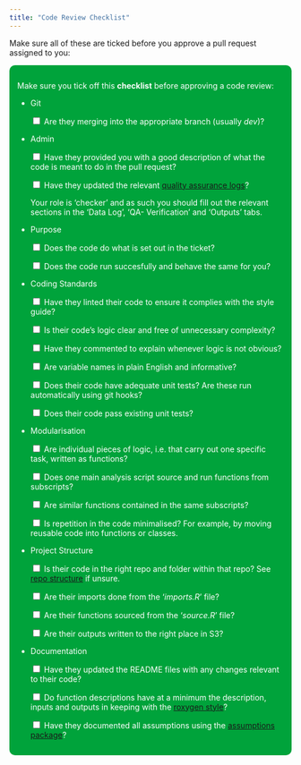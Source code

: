 ```yaml
---
title: "Code Review Checklist"
---
```


Make sure all of these are ticked before you approve a pull request assigned to you:

<div style="background-color: #00a33b;
            color: white;
            padding: 1em;
            border-radius: 10px;">

Make sure you tick off this **checklist** before approving a code review:
    
-   Git
    
    <input type="checkbox"> Are they merging into the appropriate branch (usually *dev*)? 
    
-   Admin

    <input type="checkbox"> Have they provided you with a good description of what the code is meant to do in the pull request?

    <input type="checkbox"> Have they updated the relevant [quality assurance logs](https://defra.sharepoint.com/teams/Team1478/Extended%20Producer%20Responsibility%20for%20Packaging/Forms/AllItems.aspx?csf=1&web=1&e=77PIAm&xsdata=MDV8MDF8fGVmMDUxZTI0M2UzMDQyMGQxYjdkMDhkYmNlZjdmNmVhfDc3MGEyNDUwMDIyNzRjNjI5MGM3NGUzODUzN2YxMTAyfDB8MHw2MzgzMzEzMzY1OTc4Mzg3MTd8VW5rbm93bnxWR1ZoYlhOVFpXTjFjbWwwZVZObGNuWnBZMlY4ZXlKV0lqb2lNQzR3TGpBd01EQWlMQ0pRSWpvaVYybHVNeklpTENKQlRpSTZJazkwYUdWeUlpd2lWMVFpT2pFeGZRPT18MXxMMk5vWVhSekx6RTVPakZoTVdRd056STNZelExTXpSaU5UVmhOVEJsWlRNNVpHSTFOVGc1WWpneFFIUm9jbVZoWkM1Mk1pOXRaWE56WVdkbGN5OHhOamszTlRNMk9EVTVORGsxfDA0YjRiYjU2MzdhMzRjYjUxYjdkMDhkYmNlZjdmNmVhfGNmYzQ5YjQ2MGE1ODQzZDc5YzdkYmVlY2QxYjBhYzY4&sdata=YVFjcG55cWNSNnk1cmlDSk9xNzhNNURzd0tCRnhZNzJKZUFSbG52OVZMTT0%3D&ovuser=770a2450%2D0227%2D4c62%2D90c7%2D4e38537f1102%2CJacob%2EBillingham%40defra%2Egov%2Euk&OR=Teams%2DHL&CT=1697538108978&clickparams=eyJBcHBOYW1lIjoiVGVhbXMtRGVza3RvcCIsIkFwcFZlcnNpb24iOiIyNy8yMzA5MDExMjI3OCIsIkhhc0ZlZGVyYXRlZFVzZXIiOmZhbHNlfQ%3D%3D&cid=22c09b0c%2D5d1a%2D4bfc%2D9011%2D4b821c8b4eb1&FolderCTID=0x0120009DD0451A50BCD14598E383179B1663D1&id=%2Fteams%2FTeam1478%2FExtended%20Producer%20Responsibility%20for%20Packaging%2F15%20Fees%20and%20Payments%20Calculator%20%28FPC%29%2F18%20Module%20B1%20%2D%20LA%20FNCs%2F04%20Bottom%2Dup%20Modelling%2FQA%20Logs&viewid=ec0dda87%2Dc649%2D45d1%2Da9f9%2D150ad0e349b4)?
        
    Your role is 'checker' and as such you should fill out the relevant sections in the 'Data Log', 'QA- Verification' and 'Outputs' tabs.

-   Purpose
    
    <input type="checkbox"> Does the code do what is set out in the ticket?
    
    <input type="checkbox"> Does the code run succesfully and behave the same for you?
    
-   Coding Standards

    <input type="checkbox"> Have they linted their code to ensure it complies with the style guide?

    <input type="checkbox"> Is their code's logic clear and free of unnecessary complexity?

    <input type="checkbox"> Have they commented to explain whenever logic is not obvious?
    
    <input type="checkbox"> Are variable names in plain English and informative?
    
    <input type="checkbox"> Does their code have adequate unit tests? Are these run automatically using git hooks?
    
    <input type="checkbox"> Does their code pass existing unit tests?
    
-   Modularisation

    <input type="checkbox"> Are individual pieces of logic, i.e. that carry out one specific task, written as functions?
    
    <input type="checkbox"> Does one main analysis script source and run functions from subscripts? 
    
    <input type="checkbox"> Are similar functions contained in the same subscripts?
    
    <input type="checkbox"> Is repetition in the code minimalised? For example, by moving reusable code into functions or classes.

-   Project Structure
    
    <input type="checkbox"> Is their code in the right repo and folder within that repo? See [repo structure](codingrepositorystructure.html) if unsure.
    
    <input type="checkbox"> Are their imports done from the '*imports.R*' file?
    
    <input type="checkbox"> Are their functions sourced from the '*source.R*' file?

    <input type="checkbox"> Are their outputs written to the right place in S3?
    
-   Documentation

    <input type="checkbox"> Have they updated the README files with any changes relevant to their code?
    
    <input type="checkbox"> Do function descriptions have at a minimum the description, inputs and outputs in keeping with the [roxygen style](https://cran.r-project.org/web/packages/roxygen2/vignettes/rd.html)?

    <input type="checkbox"> Have they documented all assumptions using the [assumptions package](https://assumptions.readthedocs.io/en/latest/index.html)?
    
</div>